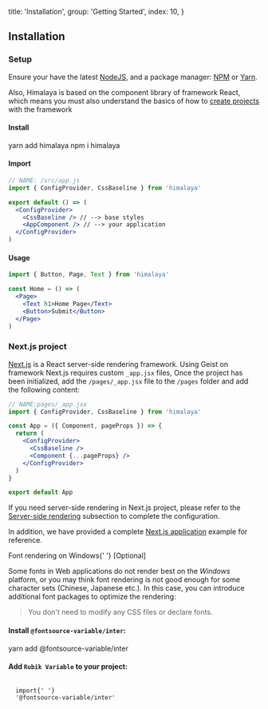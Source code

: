 
  title: 'Installation',
  group: 'Getting Started',
  index: 10,
}

## Installation

### Setup

Ensure your have the latest [NodeJS](https://nodejs.org/en/download/),
and a package manager: [NPM](https://www.npmjs.com/) or [Yarn](https://yarnpkg.com/).

Also, Himalaya is based on the component library of framework React, which means you must also understand the basics of how to [create projects](https://reactjs.org/docs/hello-world.html) with the framework

<h4>
  <Dot type="success">Install</Dot>
</h4>

<Tabs initialValue="yarn" hideDivider hideBorder align="flex-end" mt="-46px">
  <Tabs.Item label="Yarn" value="yarn">
    <Snippet>yarn add himalaya</Snippet>
  </Tabs.Item>
  <Tabs.Item label="Npm" value="npm">
    <Snippet>npm i himalaya</Snippet>
  </Tabs.Item>
</Tabs>
<Spacer h={0.5} />
<h4>
  <Dot type="success">Import</Dot>
</h4>

```jsx
// NAME: /src/app.js
import { ConfigProvider, CssBaseline } from 'himalaya'

export default () => (
  <ConfigProvider>
    <CssBaseline /> // --> base styles
    <AppComponent /> // --> your application
  </ConfigProvider>
)
```

<Spacer h={0} mb="8px" />
<h4>
  <Dot type="success">Usage</Dot>
</h4>

```jsx
import { Button, Page, Text } from 'himalaya'

const Home = () => (
  <Page>
    <Text h1>Home Page</Text>
    <Button>Submit</Button>
  </Page>
)
```

### Next.js project

[Next.js](https://nextjs.org/) is a React server-side rendering framework. Using Geist on framework Next.js requires custom `_app.jsx` files,
Once the project has been initialized, add the `/pages/_app.jsx` file to the `/pages` folder and add the following content:

```jsx
// NAME:pages/_app.jsx
import { ConfigProvider, CssBaseline } from 'himalaya'

const App = ({ Component, pageProps }) => {
  return (
    <ConfigProvider>
      <CssBaseline />
      <Component {...pageProps} />
    </ConfigProvider>
  )
}

export default App
```

If you need server-side rendering in Next.js project,
please refer to the [Server-side rendering](/guide/server-render) subsection to complete the configuration.

In addition, we have provided a complete [Next.js application](https://github.com/red-ninjas/landing-page) example for reference.

<Text h3>
  Font rendering on Windows{' '}
  <Text span type="secondary" font=".75em" style={{ textTransform: 'uppercase' }}>
    [Optional]
  </Text>
</Text>

Some fonts in Web applications do not render best on the _Windows_ platform, or you may think font rendering is not good enough for some character sets (Chinese, Japanese etc.). In this case, you can introduce additional font packages to optimize the rendering:

> You don't need to modify any CSS files or declare fonts.

#### Install `@fontsource-variable/inter`:

<Snippet>yarn add @fontsource-variable/inter</Snippet>

#### Add `Rubik Variable` to your project:

<Code block my={0} width="100%">
  <span className="token keyword module">import</span>{' '}
  <span className="token string">'@fontsource-variable/inter'</span>
</Code>

